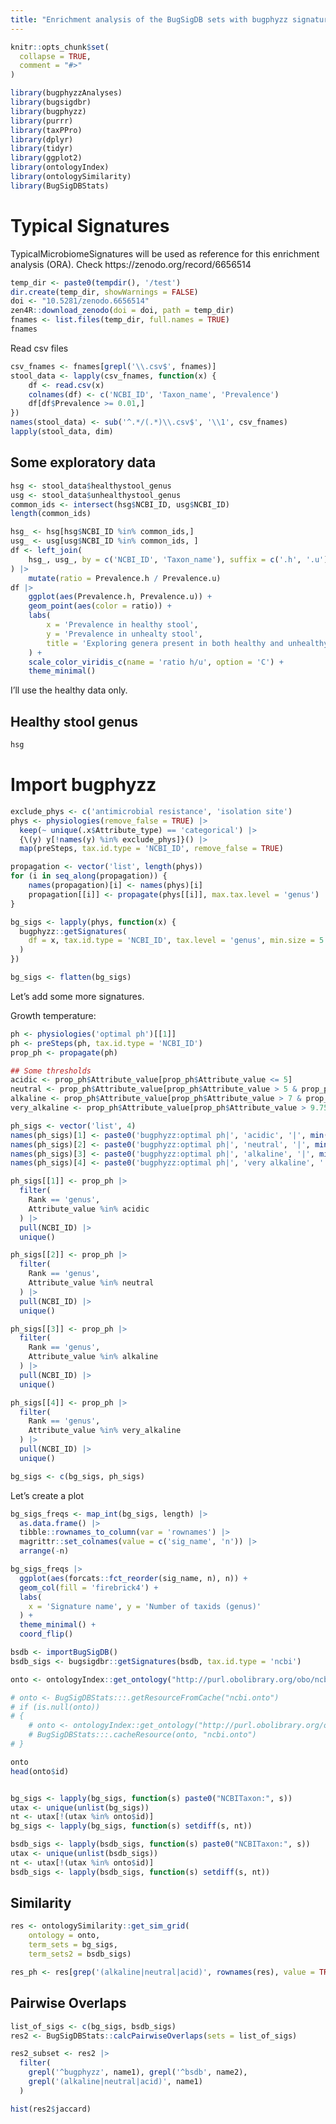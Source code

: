 ```yaml
---
title: "Enrichment analysis of the BugSigDB sets with bugphyzz signatures"
---
```


```r
knitr::opts_chunk$set(
  collapse = TRUE,
  comment = "#>"
)
```

```r
library(bugphyzzAnalyses)
library(bugsigdbr)
library(bugphyzz)
library(purrr)
library(taxPPro)
library(dplyr)
library(tidyr)
library(ggplot2)
library(ontologyIndex)
library(ontologySimilarity)
library(BugSigDBStats)
```

# Typical Signatures

TypicalMicrobiomeSignatures will be used as reference for this enrichment
analysis (ORA). Check https://zenodo.org/record/6656514

```r
temp_dir <- paste0(tempdir(), '/test')
dir.create(temp_dir, showWarnings = FALSE)
doi <- "10.5281/zenodo.6656514"
zen4R::download_zenodo(doi = doi, path = temp_dir)
fnames <- list.files(temp_dir, full.names = TRUE)
fnames
```

Read csv files

```r
csv_fnames <- fnames[grepl('\\.csv$', fnames)]
stool_data <- lapply(csv_fnames, function(x) {
    df <- read.csv(x)
    colnames(df) <- c('NCBI_ID', 'Taxon_name', 'Prevalence')
    df[df$Prevalence >= 0.01,]
})
names(stool_data) <- sub('^.*/(.*)\\.csv$', '\\1', csv_fnames)
lapply(stool_data, dim)
```

## Some exploratory data

```r
hsg <- stool_data$healthystool_genus
usg <- stool_data$unhealthystool_genus
common_ids <- intersect(hsg$NCBI_ID, usg$NCBI_ID)
length(common_ids)
```

```r
hsg_ <- hsg[hsg$NCBI_ID %in% common_ids,]
usg_ <- usg[usg$NCBI_ID %in% common_ids, ]
df <- left_join(
    hsg_, usg_, by = c('NCBI_ID', 'Taxon_name'), suffix = c('.h', '.u')
) |> 
    mutate(ratio = Prevalence.h / Prevalence.u)
df |> 
    ggplot(aes(Prevalence.h, Prevalence.u)) +
    geom_point(aes(color = ratio)) +
    labs(
        x = 'Prevalence in healthy stool',
        y = 'Prevalence in unhealty stool',
        title = 'Exploring genera present in both healthy and unhealthy stool'
    ) +
    scale_color_viridis_c(name = 'ratio h/u', option = 'C') +
    theme_minimal() 
```

I'll use the healthy data only.

## Healthy stool genus 

```r
hsg
```

# Import bugphyzz 

```r
exclude_phys <- c('antimicrobial resistance', 'isolation site')
phys <- physiologies(remove_false = TRUE) |> 
  keep(~ unique(.x$Attribute_type) == 'categorical') |> 
  {\(y) y[!names(y) %in% exclude_phys]}() |> 
  map(preSteps, tax.id.type = 'NCBI_ID', remove_false = TRUE)
```


```r
propagation <- vector('list', length(phys))
for (i in seq_along(propagation)) {
    names(propagation)[i] <- names(phys)[i]
    propagation[[i]] <- propagate(phys[[i]], max.tax.level = 'genus')
}
```

```r
bg_sigs <- lapply(phys, function(x) {
  bugphyzz::getSignatures(
    df = x, tax.id.type = 'NCBI_ID', tax.level = 'genus', min.size = 5
  )
})

bg_sigs <- flatten(bg_sigs)
```


Let's add some more signatures.

Growth temperature:

```r
ph <- physiologies('optimal ph')[[1]]
ph <- preSteps(ph, tax.id.type = 'NCBI_ID')
prop_ph <- propagate(ph)

## Some thresholds
acidic <- prop_ph$Attribute_value[prop_ph$Attribute_value <= 5]
neutral <- prop_ph$Attribute_value[prop_ph$Attribute_value > 5 & prop_ph$Attribute_value <= 7]
alkaline <- prop_ph$Attribute_value[prop_ph$Attribute_value > 7 & prop_ph$Attribute_value <= 9.75]
very_alkaline <- prop_ph$Attribute_value[prop_ph$Attribute_value > 9.75] 

ph_sigs <- vector('list', 4)
names(ph_sigs)[1] <- paste0('bugphyzz:optimal ph|', 'acidic', '|', min(acidic), '-', max(acidic))
names(ph_sigs)[2] <- paste0('bugphyzz:optimal ph|', 'neutral', '|', min(neutral), '-', max(neutral))
names(ph_sigs)[3] <- paste0('bugphyzz:optimal ph|', 'alkaline', '|', min(alkaline), '-', max(alkaline))
names(ph_sigs)[4] <- paste0('bugphyzz:optimal ph|', 'very alkaline', '|', min(very_alkaline), '-', max(very_alkaline))

ph_sigs[[1]] <- prop_ph |> 
  filter(
    Rank == 'genus',
    Attribute_value %in% acidic 
  ) |> 
  pull(NCBI_ID) |> 
  unique()

ph_sigs[[2]] <- prop_ph |> 
  filter(
    Rank == 'genus',
    Attribute_value %in% neutral 
  ) |> 
  pull(NCBI_ID) |> 
  unique()

ph_sigs[[3]] <- prop_ph |> 
  filter(
    Rank == 'genus',
    Attribute_value %in% alkaline 
  ) |> 
  pull(NCBI_ID) |> 
  unique()

ph_sigs[[4]] <- prop_ph |> 
  filter(
    Rank == 'genus',
    Attribute_value %in% very_alkaline 
  ) |> 
  pull(NCBI_ID) |> 
  unique()

```

```r
bg_sigs <- c(bg_sigs, ph_sigs)
```



Let's create a plot

```r
bg_sigs_freqs <- map_int(bg_sigs, length) |> 
  as.data.frame() |> 
  tibble::rownames_to_column(var = 'rownames') |> 
  magrittr::set_colnames(value = c('sig_name', 'n')) |> 
  arrange(-n)

bg_sigs_freqs |>
  ggplot(aes(forcats::fct_reorder(sig_name, n), n)) + 
  geom_col(fill = 'firebrick4') +
  labs(
    x = 'Signature name', y = 'Number of taxids (genus)'
  ) +
  theme_minimal() +
  coord_flip()
```

```r
bsdb <- importBugSigDB()
bsdb_sigs <- bugsigdbr::getSignatures(bsdb, tax.id.type = 'ncbi')
```

```r
onto <- ontologyIndex::get_ontology("http://purl.obolibrary.org/obo/ncbitaxon.obo")
```

```r
# onto <- BugSigDBStats:::.getResourceFromCache("ncbi.onto")
# if (is.null(onto))
# {
    # onto <- ontologyIndex::get_ontology("http://purl.obolibrary.org/obo/ncbitaxon.obo")
    # BugSigDBStats:::.cacheResource(onto, "ncbi.onto")
# } 
```

```r
onto
head(onto$id)
```

```r

```



```r
bg_sigs <- lapply(bg_sigs, function(s) paste0("NCBITaxon:", s))
utax <- unique(unlist(bg_sigs))
nt <- utax[!(utax %in% onto$id)]
bg_sigs <- lapply(bg_sigs, function(s) setdiff(s, nt))

```



```r

bsdb_sigs <- lapply(bsdb_sigs, function(s) paste0("NCBITaxon:", s))
utax <- unique(unlist(bsdb_sigs))
nt <- utax[!(utax %in% onto$id)]
bsdb_sigs <- lapply(bsdb_sigs, function(s) setdiff(s, nt))

```

## Similarity

```r
res <- ontologySimilarity::get_sim_grid(
    ontology = onto,
    term_sets = bg_sigs,
    term_sets2 = bsdb_sigs)
```


```r
res_ph <- res[grep('(alkaline|neutral|acid)', rownames(res), value = TRUE),]
```

##  Pairwise Overlaps

```r
list_of_sigs <- c(bg_sigs, bsdb_sigs)
res2 <- BugSigDBStats::calcPairwiseOverlaps(sets = list_of_sigs)
```

```r
res2_subset <- res2 |> 
  filter(
    grepl('^bugphyzz', name1), grepl('^bsdb', name2), 
    grepl('(alkaline|neutral|acid)', name1)
  )
```


```r
hist(res2$jaccard)
```



